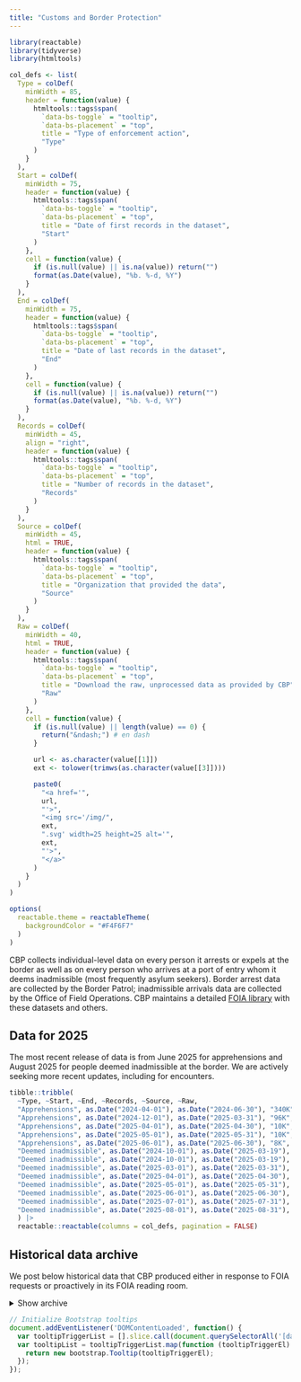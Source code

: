 ```yaml
---
title: "Customs and Border Protection"
---
```


```r
library(reactable)
library(tidyverse)
library(htmltools)

col_defs <- list(
  Type = colDef(
    minWidth = 85,
    header = function(value) {
      htmltools::tags$span(
        `data-bs-toggle` = "tooltip",
        `data-bs-placement` = "top",
        title = "Type of enforcement action",
        "Type"
      )
    }
  ),
  Start = colDef(
    minWidth = 75,
    header = function(value) {
      htmltools::tags$span(
        `data-bs-toggle` = "tooltip",
        `data-bs-placement` = "top",
        title = "Date of first records in the dataset",
        "Start"
      )
    },
    cell = function(value) {
      if (is.null(value) || is.na(value)) return("")
      format(as.Date(value), "%b. %-d, %Y")
    }
  ),
  End = colDef(
    minWidth = 75,
    header = function(value) {
      htmltools::tags$span(
        `data-bs-toggle` = "tooltip",
        `data-bs-placement` = "top",
        title = "Date of last records in the dataset",
        "End"
      )
    },
    cell = function(value) {
      if (is.null(value) || is.na(value)) return("")
      format(as.Date(value), "%b. %-d, %Y")
    }
  ),
  Records = colDef(
    minWidth = 45,
    align = "right",
    header = function(value) {
      htmltools::tags$span(
        `data-bs-toggle` = "tooltip",
        `data-bs-placement` = "top",
        title = "Number of records in the dataset",
        "Records"
      )
    }
  ),
  Source = colDef(
    minWidth = 45,
    html = TRUE,
    header = function(value) {
      htmltools::tags$span(
        `data-bs-toggle` = "tooltip",
        `data-bs-placement` = "top",
        title = "Organization that provided the data",
        "Source"
      )
    }
  ),
  Raw = colDef(
    minWidth = 40,
    html = TRUE,
    header = function(value) {
      htmltools::tags$span(
        `data-bs-toggle` = "tooltip",
        `data-bs-placement` = "top",
        title = "Download the raw, unprocessed data as provided by CBP",
        "Raw"
      )
    },
    cell = function(value) {
      if (is.null(value) || length(value) == 0) {
        return("&ndash;") # en dash
      }

      url <- as.character(value[[1]])
      ext <- tolower(trimws(as.character(value[[3]])))

      paste0(
        "<a href='",
        url,
        "'>",
        "<img src='/img/",
        ext,
        ".svg' width=25 height=25 alt='",
        ext,
        "'>",
        "</a>"
      )
    }
  )
)

options(
  reactable.theme = reactableTheme(
    backgroundColor = "#F4F6F7"
  )
)
```

CBP collects individual-level data on every person it arrests or expels at the border as well as on every person who arrives at a port of entry whom it deems inadmissible (most frequently asylum seekers). Border arrest data are collected by the Border Patrol; inadmissible arrivals data are collected by the Office of Field Operations. CBP maintains a detailed [FOIA library](https://www.cbp.gov/newsroom/accountability-and-transparency/foia-reading-room) with these datasets and others.


## Data for 2025

<div style="margin-top: 0.5em;"></div>

The most recent release of data is from June 2025 for apprehensions and August 2025 for people deemed inadmissible at the border. We are actively seeking more recent updates, including for encounters. 

```r
tibble::tribble(
  ~Type, ~Start, ~End, ~Records, ~Source, ~Raw,
  "Apprehensions", as.Date("2024-04-01"), as.Date("2024-06-30"), "340K", "<a href='https://www.cbp.gov/newsroom/accountability-and-transparency/foia-reading-room'>CBP</a>", list("https://ucla.app.box.com/index.php?rm=box_download_shared_file&shared_name=9d8qnnduhus4bd5mwqt7l95kz34fic2v&file_id=f_1952962832425", "55 MB", "xlsx"),
  "Apprehensions", as.Date("2024-12-01"), as.Date("2025-03-31"), "96K", "<a href='https://www.cbp.gov/newsroom/accountability-and-transparency/foia-reading-room'>CBP</a>", list("https://ucla.app.box.com/index.php?rm=box_download_shared_file&shared_name=9d8qnnduhus4bd5mwqt7l95kz34fic2v&file_id=f_1967490095971", "16 MB", "xlsx"),
  "Apprehensions", as.Date("2025-04-01"), as.Date("2025-04-30"), "10K", "<a href='https://www.cbp.gov/newsroom/accountability-and-transparency/foia-reading-room'>CBP</a>", list("https://ucla.app.box.com/index.php?rm=box_download_shared_file&shared_name=9d8qnnduhus4bd5mwqt7l95kz34fic2v&file_id=f_1905008519753", "2 MB", "xlsx"),
  "Apprehensions", as.Date("2025-05-01"), as.Date("2025-05-31"), "10K", "<a href='https://www.cbp.gov/newsroom/accountability-and-transparency/foia-reading-room'>CBP</a>", list("https://ucla.app.box.com/index.php?rm=box_download_shared_file&shared_name=9d8qnnduhus4bd5mwqt7l95kz34fic2v&file_id=f_1947452927480", "2 MB", "xlsx"),
  "Apprehensions", as.Date("2025-06-01"), as.Date("2025-06-30"), "8K", "<a href='https://www.cbp.gov/newsroom/accountability-and-transparency/foia-reading-room'>CBP</a>", list("https://ucla.app.box.com/index.php?rm=box_download_shared_file&shared_name=9d8qnnduhus4bd5mwqt7l95kz34fic2v&file_id=f_1981826641425", "5 MB", "xlsx"),
  "Deemed inadmissible", as.Date("2024-10-01"), as.Date("2025-03-19"), "478K", "<a href='https://www.cbp.gov/newsroom/accountability-and-transparency/foia-reading-room'>CBP</a>", list("https://ucla.app.box.com/index.php?rm=box_download_shared_file&shared_name=9d8qnnduhus4bd5mwqt7l95kz34fic2v&file_id=f_1842173428525", "52 MB", "xlsx"),
  "Deemed inadmissible", as.Date("2024-10-01"), as.Date("2025-03-19"), "430K", "<a href='https://www.cbp.gov/newsroom/accountability-and-transparency/foia-reading-room'>CBP</a>", list("https://ucla.app.box.com/index.php?rm=box_download_shared_file&shared_name=9d8qnnduhus4bd5mwqt7l95kz34fic2v&file_id=f_1842164368478", "46 MB", "xlsx"),
  "Deemed inadmissible", as.Date("2025-03-01"), as.Date("2025-03-31"), "20K", "<a href='https://www.cbp.gov/newsroom/accountability-and-transparency/foia-reading-room'>CBP</a>", list("https://ucla.app.box.com/index.php?rm=box_download_shared_file&shared_name=9d8qnnduhus4bd5mwqt7l95kz34fic2v&file_id=f_1905033897281", "2 MB", "xlsx"),
  "Deemed inadmissible", as.Date("2025-04-01"), as.Date("2025-04-30"), "18K", "<a href='https://www.cbp.gov/newsroom/accountability-and-transparency/foia-reading-room'>CBP</a>", list("https://ucla.app.box.com/index.php?rm=box_download_shared_file&shared_name=9d8qnnduhus4bd5mwqt7l95kz34fic2v&file_id=f_1904995214241", "1 MB", "xlsx"),
  "Deemed inadmissible", as.Date("2025-05-01"), as.Date("2025-05-31"), "18K", "<a href='https://www.cbp.gov/newsroom/accountability-and-transparency/foia-reading-room'>CBP</a>", list("https://ucla.app.box.com/index.php?rm=box_download_shared_file&shared_name=9d8qnnduhus4bd5mwqt7l95kz34fic2v&file_id=f_1905002524123", "2 MB", "xlsx"),
  "Deemed inadmissible", as.Date("2025-06-01"), as.Date("2025-06-30"), "17K", "<a href='https://www.cbp.gov/newsroom/accountability-and-transparency/foia-reading-room'>CBP</a>", list("https://ucla.app.box.com/index.php?rm=box_download_shared_file&shared_name=9d8qnnduhus4bd5mwqt7l95kz34fic2v&file_id=f_1919506153967", "1 MB", "xlsx"),
  "Deemed inadmissible", as.Date("2025-07-01"), as.Date("2025-07-31"), "18K", "<a href='https://www.cbp.gov/newsroom/accountability-and-transparency/foia-reading-room'>CBP</a>", list("https://ucla.app.box.com/index.php?rm=box_download_shared_file&shared_name=9d8qnnduhus4bd5mwqt7l95kz34fic2v&file_id=f_1962793389174", "1 MB", "xlsx"),
  "Deemed inadmissible", as.Date("2025-08-01"), as.Date("2025-08-31"), "18K", "<a href='https://www.cbp.gov/newsroom/accountability-and-transparency/foia-reading-room'>CBP</a>", list("https://ucla.app.box.com/index.php?rm=box_download_shared_file&shared_name=9d8qnnduhus4bd5mwqt7l95kz34fic2v&file_id=f_1981871111017", "1 MB", "xlsx")
  ) |> 
  reactable::reactable(columns = col_defs, pagination = FALSE)
```

## Historical data archive

We post below historical data that CBP produced either in response to FOIA requests or proactively in its FOIA reading room. 

<details class="column-page-inset-right">

<summary>Show archive</summary>

```r
tibble::tribble(
  ~Type, ~Start, ~End, ~Records, ~Source, ~Raw,
  "Apprehensions", as.Date("2007-10-01"), as.Date("2008-09-30"), "724K", "<a href='https://www.cbp.gov/newsroom/accountability-and-transparency/foia-reading-room'>CBP</a>", list("https://ucla.app.box.com/index.php?rm=box_download_shared_file&shared_name=9d8qnnduhus4bd5mwqt7l95kz34fic2v&file_id=f_1836529466108", "45 MB", "xlsx"),
  "Apprehensions", as.Date("2008-10-01"), as.Date("2009-09-30"), "556K", "<a href='https://www.cbp.gov/newsroom/accountability-and-transparency/foia-reading-room'>CBP</a>", list("https://ucla.app.box.com/index.php?rm=box_download_shared_file&shared_name=9d8qnnduhus4bd5mwqt7l95kz34fic2v&file_id=f_1836524552711", "35 MB", "xlsx"),
  "Apprehensions", as.Date("2009-10-01"), as.Date("2010-09-30"), "463K", "<a href='https://www.cbp.gov/newsroom/accountability-and-transparency/foia-reading-room'>CBP</a>", list("https://ucla.app.box.com/index.php?rm=box_download_shared_file&shared_name=9d8qnnduhus4bd5mwqt7l95kz34fic2v&file_id=f_1836524452168", "35 MB", "xlsx"),
  "Apprehensions", as.Date("2010-10-01"), as.Date("2011-09-30"), "340K", "<a href='https://www.cbp.gov/newsroom/accountability-and-transparency/foia-reading-room'>CBP</a>", list("https://ucla.app.box.com/index.php?rm=box_download_shared_file&shared_name=9d8qnnduhus4bd5mwqt7l95kz34fic2v&file_id=f_1836537472516", "26 MB", "xlsx"),
  "Apprehensions", as.Date("2011-10-01"), as.Date("2012-09-30"), "365K", "<a href='https://www.cbp.gov/newsroom/accountability-and-transparency/foia-reading-room'>CBP</a>", list("https://ucla.app.box.com/index.php?rm=box_download_shared_file&shared_name=9d8qnnduhus4bd5mwqt7l95kz34fic2v&file_id=f_1836522219652", "31 MB", "xlsx"),
  "Apprehensions", as.Date("2012-10-01"), as.Date("2013-09-30"), "421K", "<a href='https://www.cbp.gov/newsroom/accountability-and-transparency/foia-reading-room'>CBP</a>", list("https://ucla.app.box.com/index.php?rm=box_download_shared_file&shared_name=9d8qnnduhus4bd5mwqt7l95kz34fic2v&file_id=f_1836522010833", "40 MB", "xlsx"),
  "Apprehensions", as.Date("2013-10-01"), as.Date("2014-03-31"), "215K", "<a href='https://www.cbp.gov/newsroom/accountability-and-transparency/foia-reading-room'>CBP</a>", list("https://ucla.app.box.com/index.php?rm=box_download_shared_file&shared_name=9d8qnnduhus4bd5mwqt7l95kz34fic2v&file_id=f_1836536497781", "24 MB", "xlsx"),
  "Apprehensions", as.Date("2014-10-01"), as.Date("2015-09-30"), "337K", "<a href='https://www.cbp.gov/newsroom/accountability-and-transparency/foia-reading-room'>CBP</a>", list("https://ucla.app.box.com/index.php?rm=box_download_shared_file&shared_name=9d8qnnduhus4bd5mwqt7l95kz34fic2v&file_id=f_1836523485219", "34 MB", "xlsx"),
  "Apprehensions", as.Date("2015-10-01"), as.Date("2016-03-31"), "189K", "<a href='https://www.cbp.gov/newsroom/accountability-and-transparency/foia-reading-room'>CBP</a>", list("https://ucla.app.box.com/index.php?rm=box_download_shared_file&shared_name=9d8qnnduhus4bd5mwqt7l95kz34fic2v&file_id=f_1836527949432", "20 MB", "xlsx"),
  "Apprehensions", as.Date("2016-04-01"), as.Date("2016-09-30"), "227K", "<a href='https://www.cbp.gov/newsroom/accountability-and-transparency/foia-reading-room'>CBP</a>", list("https://ucla.app.box.com/index.php?rm=box_download_shared_file&shared_name=9d8qnnduhus4bd5mwqt7l95kz34fic2v&file_id=f_1836536771304", "30 MB", "xlsx"),
  "Apprehensions", as.Date("2016-10-01"), as.Date("2017-09-30"), "311K", "<a href='https://www.cbp.gov/newsroom/accountability-and-transparency/foia-reading-room'>CBP</a>", list("https://ucla.app.box.com/index.php?rm=box_download_shared_file&shared_name=9d8qnnduhus4bd5mwqt7l95kz34fic2v&file_id=f_1836522642202", "34 MB", "xlsx"),
  "Apprehensions", as.Date("2017-10-01"), as.Date("2018-09-30"), "404K", "<a href='https://www.cbp.gov/newsroom/accountability-and-transparency/foia-reading-room'>CBP</a>", list("https://ucla.app.box.com/index.php?rm=box_download_shared_file&shared_name=9d8qnnduhus4bd5mwqt7l95kz34fic2v&file_id=f_1836536816904", "42 MB", "xlsx"),
  "Apprehensions", as.Date("2018-10-01"), as.Date("2019-03-31"), "365K", "<a href='https://www.cbp.gov/newsroom/accountability-and-transparency/foia-reading-room'>CBP</a>", list("https://ucla.app.box.com/index.php?rm=box_download_shared_file&shared_name=9d8qnnduhus4bd5mwqt7l95kz34fic2v&file_id=f_1836534563529", "38 MB", "xlsx"),
  "Apprehensions", as.Date("2019-04-01"), as.Date("2019-06-30"), "329K", "<a href='https://www.cbp.gov/newsroom/accountability-and-transparency/foia-reading-room'>CBP</a>", list("https://ucla.app.box.com/index.php?rm=box_download_shared_file&shared_name=9d8qnnduhus4bd5mwqt7l95kz34fic2v&file_id=f_1836539665388", "34 MB", "xlsx"),
  "Apprehensions", as.Date("2019-07-01"), as.Date("2019-09-30"), "165K", "<a href='https://www.cbp.gov/newsroom/accountability-and-transparency/foia-reading-room'>CBP</a>", list("https://ucla.app.box.com/index.php?rm=box_download_shared_file&shared_name=9d8qnnduhus4bd5mwqt7l95kz34fic2v&file_id=f_1836538377500", "17 MB", "xlsx"),
  "Apprehensions", as.Date("2019-10-01"), as.Date("2020-09-30"), "208K", "<a href='https://www.cbp.gov/newsroom/accountability-and-transparency/foia-reading-room'>CBP</a>", list("https://ucla.app.box.com/index.php?rm=box_download_shared_file&shared_name=9d8qnnduhus4bd5mwqt7l95kz34fic2v&file_id=f_1836518613189", "23 MB", "xlsx"),
  "Apprehensions", as.Date("2020-10-01"), as.Date("2021-03-31"), "126K", "<a href='https://www.cbp.gov/newsroom/accountability-and-transparency/foia-reading-room'>CBP</a>", list("https://ucla.app.box.com/index.php?rm=box_download_shared_file&shared_name=9d8qnnduhus4bd5mwqt7l95kz34fic2v&file_id=f_1836532799369", "14 MB", "xlsx"),
  "Apprehensions", as.Date("2021-04-01"), as.Date("2021-06-30"), "200K", "<a href='https://www.cbp.gov/newsroom/accountability-and-transparency/foia-reading-room'>CBP</a>", list("https://ucla.app.box.com/index.php?rm=box_download_shared_file&shared_name=9d8qnnduhus4bd5mwqt7l95kz34fic2v&file_id=f_1836531099951", "21 MB", "xlsx"),
  "Apprehensions", as.Date("2021-07-01"), as.Date("2021-09-30"), "296K", "<a href='https://www.cbp.gov/newsroom/accountability-and-transparency/foia-reading-room'>CBP</a>", list("https://ucla.app.box.com/index.php?rm=box_download_shared_file&shared_name=9d8qnnduhus4bd5mwqt7l95kz34fic2v&file_id=f_1836535939039", "30 MB", "xlsx"),
  "Apprehensions", as.Date("2021-10-01"), as.Date("2022-09-30"), "1M", "<a href='https://www.cbp.gov/newsroom/accountability-and-transparency/foia-reading-room'>CBP</a>", list("https://ucla.app.box.com/index.php?rm=box_download_shared_file&shared_name=9d8qnnduhus4bd5mwqt7l95kz34fic2v&file_id=f_1836527984953", "110 MB", "xlsx"),
  "Deemed inadmissible", as.Date("2014-01-01"), as.Date("2014-12-31"), "557K", "<a href='https://www.cbp.gov/newsroom/accountability-and-transparency/foia-reading-room'>CBP</a>", list("https://ucla.app.box.com/index.php?rm=box_download_shared_file&shared_name=9d8qnnduhus4bd5mwqt7l95kz34fic2v&file_id=f_1836536350802", "61 MB", "xlsx"),
  "Deemed inadmissible", as.Date("2015-01-01"), as.Date("2015-12-31"), "671K", "<a href='https://www.cbp.gov/newsroom/accountability-and-transparency/foia-reading-room'>CBP</a>", list("https://ucla.app.box.com/index.php?rm=box_download_shared_file&shared_name=9d8qnnduhus4bd5mwqt7l95kz34fic2v&file_id=f_1836517811895", "74 MB", "xlsx"),
  "Deemed inadmissible", as.Date("2016-01-01"), as.Date("2016-12-31"), "829K", "<a href='https://www.cbp.gov/newsroom/accountability-and-transparency/foia-reading-room'>CBP</a>", list("https://ucla.app.box.com/index.php?rm=box_download_shared_file&shared_name=9d8qnnduhus4bd5mwqt7l95kz34fic2v&file_id=f_1836530605254", "91 MB", "xlsx"),
  "Deemed inadmissible", as.Date("2017-01-01"), as.Date("2017-12-31"), "546K", "<a href='https://www.cbp.gov/newsroom/accountability-and-transparency/foia-reading-room'>CBP</a>", list("https://ucla.app.box.com/index.php?rm=box_download_shared_file&shared_name=9d8qnnduhus4bd5mwqt7l95kz34fic2v&file_id=f_1836529580929", "64 MB", "xlsx"),
  "Deemed inadmissible", as.Date("2018-01-01"), as.Date("2018-12-31"), "673K", "<a href='https://www.cbp.gov/newsroom/accountability-and-transparency/foia-reading-room'>CBP</a>", list("https://ucla.app.box.com/index.php?rm=box_download_shared_file&shared_name=9d8qnnduhus4bd5mwqt7l95kz34fic2v&file_id=f_1836538742245", "77 MB", "xlsx"),
  "Deemed inadmissible", as.Date("2019-01-01"), as.Date("2019-12-31"), "49K", "<a href='https://www.cbp.gov/newsroom/accountability-and-transparency/foia-reading-room'>CBP</a>", list("https://ucla.app.box.com/index.php?rm=box_download_shared_file&shared_name=9d8qnnduhus4bd5mwqt7l95kz34fic2v&file_id=f_1836519445234", "26 MB", "xlsx"),
  "Deemed inadmissible", as.Date("2020-01-01"), as.Date("2020-12-31"), "391K", "<a href='https://www.cbp.gov/newsroom/accountability-and-transparency/foia-reading-room'>CBP</a>", list("https://ucla.app.box.com/index.php?rm=box_download_shared_file&shared_name=9d8qnnduhus4bd5mwqt7l95kz34fic2v&file_id=f_1836519054034", "44 MB", "xlsx"),
  "Deemed inadmissible", as.Date("2020-04-01"), as.Date("2022-03-31"), "503K", "<a href='https://www.cbp.gov/newsroom/accountability-and-transparency/foia-reading-room'>CBP</a>", list("https://ucla.app.box.com/index.php?rm=box_download_shared_file&shared_name=9d8qnnduhus4bd5mwqt7l95kz34fic2v&file_id=f_1836517807065", "38 MB", "xlsx"),
  "Deemed inadmissible", as.Date("2021-01-01"), as.Date("2021-12-31"), "602K", "<a href='https://www.cbp.gov/newsroom/accountability-and-transparency/foia-reading-room'>CBP</a>", list("https://ucla.app.box.com/index.php?rm=box_download_shared_file&shared_name=9d8qnnduhus4bd5mwqt7l95kz34fic2v&file_id=f_1836537280774", "68 MB", "xlsx"),
  "Deemed inadmissible", as.Date("2022-01-01"), as.Date("2022-12-31"), "1M", "<a href='https://www.cbp.gov/newsroom/accountability-and-transparency/foia-reading-room'>CBP</a>", list("https://ucla.app.box.com/index.php?rm=box_download_shared_file&shared_name=9d8qnnduhus4bd5mwqt7l95kz34fic2v&file_id=f_1836527086921", "119 MB", "xlsx"),
  "Deemed inadmissible", as.Date("2022-01-01"), as.Date("2022-12-31"), "281K", "<a href='https://www.cbp.gov/newsroom/accountability-and-transparency/foia-reading-room'>CBP</a>", list("https://ucla.app.box.com/index.php?rm=box_download_shared_file&shared_name=9d8qnnduhus4bd5mwqt7l95kz34fic2v&file_id=f_1836534928426", "31 MB", "xlsx"),
  "Deemed inadmissible", as.Date("2022-04-01"), as.Date("2022-04-30"), "53K", "<a href='https://www.cbp.gov/newsroom/accountability-and-transparency/foia-reading-room'>CBP</a>", list("https://ucla.app.box.com/index.php?rm=box_download_shared_file&shared_name=9d8qnnduhus4bd5mwqt7l95kz34fic2v&file_id=f_1836522332574", "4 MB", "xlsx"),
  "Deemed inadmissible", as.Date("2022-07-01"), as.Date("2023-02-28"), "525K", "<a href='https://www.cbp.gov/newsroom/accountability-and-transparency/foia-reading-room'>CBP</a>", list("https://ucla.app.box.com/index.php?rm=box_download_shared_file&shared_name=9d8qnnduhus4bd5mwqt7l95kz34fic2v&file_id=f_1836525107263", "38 MB", "xlsx"),
  "Deemed inadmissible", as.Date("2022-07-01"), as.Date("2023-02-28"), "525K", "<a href='https://www.cbp.gov/newsroom/accountability-and-transparency/foia-reading-room'>CBP</a>", list("https://ucla.app.box.com/index.php?rm=box_download_shared_file&shared_name=9d8qnnduhus4bd5mwqt7l95kz34fic2v&file_id=f_1836529242001", "38 MB", "xlsx"),
  "Deemed inadmissible", as.Date("2023-01-01"), as.Date("2023-12-31"), "1M", "<a href='https://www.cbp.gov/newsroom/accountability-and-transparency/foia-reading-room'>CBP</a>", list("https://ucla.app.box.com/index.php?rm=box_download_shared_file&shared_name=9d8qnnduhus4bd5mwqt7l95kz34fic2v&file_id=f_1836524171859", "119 MB", "xlsx"),
  "Deemed inadmissible", as.Date("2023-01-01"), as.Date("2023-12-31"), "1M", "<a href='https://www.cbp.gov/newsroom/accountability-and-transparency/foia-reading-room'>CBP</a>", list("https://ucla.app.box.com/index.php?rm=box_download_shared_file&shared_name=9d8qnnduhus4bd5mwqt7l95kz34fic2v&file_id=f_1836526905068", "115 MB", "xlsx"),
  "Deemed inadmissible", as.Date("2023-01-01"), as.Date("2023-12-31"), "775K", "<a href='https://www.cbp.gov/newsroom/accountability-and-transparency/foia-reading-room'>CBP</a>", list("https://ucla.app.box.com/index.php?rm=box_download_shared_file&shared_name=9d8qnnduhus4bd5mwqt7l95kz34fic2v&file_id=f_1836522164658", "85 MB", "xlsx"),
  "Deemed inadmissible", as.Date("2023-05-01"), as.Date("2023-06-20"), "175K", "<a href='https://www.cbp.gov/newsroom/accountability-and-transparency/foia-reading-room'>CBP</a>", list("https://ucla.app.box.com/index.php?rm=box_download_shared_file&shared_name=9d8qnnduhus4bd5mwqt7l95kz34fic2v&file_id=f_1836524781374", "12 MB", "xlsx"),
  "Deemed inadmissible", as.Date("2023-07-01"), as.Date("2023-07-31"), "110K", "<a href='https://www.cbp.gov/newsroom/accountability-and-transparency/foia-reading-room'>CBP</a>", list("https://ucla.app.box.com/index.php?rm=box_download_shared_file&shared_name=9d8qnnduhus4bd5mwqt7l95kz34fic2v&file_id=f_1836521186280", "8 MB", "xlsx"),
  "Deemed inadmissible", as.Date("2023-07-01"), as.Date("2023-12-31"), "708K", "<a href='https://www.cbp.gov/newsroom/accountability-and-transparency/foia-reading-room'>CBP</a>", list("https://ucla.app.box.com/index.php?rm=box_download_shared_file&shared_name=9d8qnnduhus4bd5mwqt7l95kz34fic2v&file_id=f_1836525779953", "52 MB", "xlsx"),
  "Deemed inadmissible", as.Date("2023-11-01"), as.Date("2024-08-01"), "1M", "<a href='https://www.cbp.gov/newsroom/accountability-and-transparency/foia-reading-room'>CBP</a>", list("https://ucla.app.box.com/index.php?rm=box_download_shared_file&shared_name=9d8qnnduhus4bd5mwqt7l95kz34fic2v&file_id=f_1836533367753", "76 MB", "xlsx"),
  "Deemed inadmissible", as.Date("2024-01-01"), as.Date("2024-12-31"), "1M", "<a href='https://www.cbp.gov/newsroom/accountability-and-transparency/foia-reading-room'>CBP</a>", list("https://ucla.app.box.com/index.php?rm=box_download_shared_file&shared_name=9d8qnnduhus4bd5mwqt7l95kz34fic2v&file_id=f_1836530361246", "118 MB", "xlsx"),
  "Deemed inadmissible", as.Date("2024-01-01"), as.Date("2024-12-31"), "1M", "<a href='https://www.cbp.gov/newsroom/accountability-and-transparency/foia-reading-room'>CBP</a>", list("https://ucla.app.box.com/index.php?rm=box_download_shared_file&shared_name=9d8qnnduhus4bd5mwqt7l95kz34fic2v&file_id=f_1836519236948", "115 MB", "xlsx"),
  "Deemed inadmissible", as.Date("2024-01-01"), as.Date("2024-12-31"), "477K", "<a href='https://www.cbp.gov/newsroom/accountability-and-transparency/foia-reading-room'>CBP</a>", list("https://ucla.app.box.com/index.php?rm=box_download_shared_file&shared_name=9d8qnnduhus4bd5mwqt7l95kz34fic2v&file_id=f_1836536102266", "52 MB", "xlsx"),
  "Deemed inadmissible", as.Date("2024-01-01"), as.Date("2024-06-30"), "692K", "<a href='https://www.cbp.gov/newsroom/accountability-and-transparency/foia-reading-room'>CBP</a>", list("https://ucla.app.box.com/index.php?rm=box_download_shared_file&shared_name=9d8qnnduhus4bd5mwqt7l95kz34fic2v&file_id=f_1836522055139", "51 MB", "xlsx"),
  "Deemed inadmissible", as.Date("2024-10-01"), as.Date("2024-11-30"), "163K", "<a href='https://www.cbp.gov/newsroom/accountability-and-transparency/foia-reading-room'>CBP</a>", list("https://ucla.app.box.com/index.php?rm=box_download_shared_file&shared_name=9d8qnnduhus4bd5mwqt7l95kz34fic2v&file_id=f_1836533627763", "12 MB", "xlsx"),
   "Title 42 expulsions", as.Date("2021-10-01"), as.Date("2022-09-30"), "738K", "<a href='https://www.cbp.gov/newsroom/accountability-and-transparency/foia-reading-room'>CBP</a>", list("https://ucla.app.box.com/index.php?rm=box_download_shared_file&shared_name=9d8qnnduhus4bd5mwqt7l95kz34fic2v&file_id=f_1836530089384", "74 MB", "xlsx"),
  "Title 42 expulsions", as.Date("2019-10-01"), as.Date("2020-09-30"), "197K", "<a href='https://www.cbp.gov/newsroom/accountability-and-transparency/foia-reading-room'>CBP</a>", list("https://ucla.app.box.com/index.php?rm=box_download_shared_file&shared_name=9d8qnnduhus4bd5mwqt7l95kz34fic2v&file_id=f_1836519515324", "18 MB", "xlsx"),
  "Title 42 expulsions", as.Date("2020-10-01"), as.Date("2021-09-30"), "1M", "<a href='https://www.cbp.gov/newsroom/accountability-and-transparency/foia-reading-room'>CBP</a>", list("https://ucla.app.box.com/index.php?rm=box_download_shared_file&shared_name=9d8qnnduhus4bd5mwqt7l95kz34fic2v&file_id=f_1836538878230", "98 MB", "xlsx"),
  "Encounters", as.Date("2024-07-01"), as.Date("2024-09-30"), "176K", "<a href='https://www.cbp.gov/newsroom/accountability-and-transparency/foia-reading-room'>CBP</a>", list("https://ucla.app.box.com/index.php?rm=box_download_shared_file&shared_name=9d8qnnduhus4bd5mwqt7l95kz34fic2v&file_id=f_1836522527618", "27 MB", "xlsx"),
  "Encounters", as.Date("2022-10-01"), as.Date("2022-12-31"), "640K", "<a href='https://www.cbp.gov/newsroom/accountability-and-transparency/foia-reading-room'>CBP</a>", list("https://ucla.app.box.com/index.php?rm=box_download_shared_file&shared_name=9d8qnnduhus4bd5mwqt7l95kz34fic2v&file_id=f_1836519013469", "95 MB", "xlsx"),
  "Encounters", as.Date("2023-01-01"), as.Date("2023-03-31"), "428K", "<a href='https://www.cbp.gov/newsroom/accountability-and-transparency/foia-reading-room'>CBP</a>", list("https://ucla.app.box.com/index.php?rm=box_download_shared_file&shared_name=9d8qnnduhus4bd5mwqt7l95kz34fic2v&file_id=f_1836523031829", "64 MB", "xlsx"),
  "Encounters", as.Date("2023-04-01"), as.Date("2023-06-30"), "458K", "<a href='https://www.cbp.gov/newsroom/accountability-and-transparency/foia-reading-room'>CBP</a>", list("https://ucla.app.box.com/index.php?rm=box_download_shared_file&shared_name=9d8qnnduhus4bd5mwqt7l95kz34fic2v&file_id=f_1836539840495", "68 MB", "xlsx"),
  "Encounters", as.Date("2023-07-01"), as.Date("2023-09-30"), "537K", "<a href='https://www.cbp.gov/newsroom/accountability-and-transparency/foia-reading-room'>CBP</a>", list("https://ucla.app.box.com/index.php?rm=box_download_shared_file&shared_name=9d8qnnduhus4bd5mwqt7l95kz34fic2v&file_id=f_1836528623980", "80 MB", "xlsx"),
  "Encounters", as.Date("2023-10-01"), as.Date("2023-12-31"), "634K", "<a href='https://www.cbp.gov/newsroom/accountability-and-transparency/foia-reading-room'>CBP</a>", list("https://ucla.app.box.com/index.php?rm=box_download_shared_file&shared_name=9d8qnnduhus4bd5mwqt7l95kz34fic2v&file_id=f_1836529574328", "95 MB", "xlsx"),
  "Encounters", as.Date("2024-01-01"), as.Date("2024-03-31"), "407K", "<a href='https://www.cbp.gov/newsroom/accountability-and-transparency/foia-reading-room'>CBP</a>", list("https://ucla.app.box.com/index.php?rm=box_download_shared_file&shared_name=9d8qnnduhus4bd5mwqt7l95kz34fic2v&file_id=f_1836538501297", "61 MB", "xlsx"),
  "Encounters", as.Date("2024-04-01"), as.Date("2024-06-30"), "340K", "<a href='https://www.cbp.gov/newsroom/accountability-and-transparency/foia-reading-room'>CBP</a>", list("https://ucla.app.box.com/index.php?rm=box_download_shared_file&shared_name=9d8qnnduhus4bd5mwqt7l95kz34fic2v&file_id=f_1836524426045", "51 MB", "xlsx"),
  "Encounters", as.Date("2012-10-01"), as.Date("2013-09-30"), "420K", "<a href='https://www.cbp.gov/newsroom/accountability-and-transparency/foia-reading-room'>CBP</a>", list("https://ucla.app.box.com/index.php?rm=box_download_shared_file&shared_name=9d8qnnduhus4bd5mwqt7l95kz34fic2v&file_id=f_1973649671540", "63 MB", "xlsx"),
  "Encounters", as.Date("2017-10-01"), as.Date("2018-09-30"), "404K", "<a href='https://www.cbp.gov/newsroom/accountability-and-transparency/foia-reading-room'>CBP</a>", list("https://ucla.app.box.com/index.php?rm=box_download_shared_file&shared_name=9d8qnnduhus4bd5mwqt7l95kz34fic2v&file_id=f_1973646575195", "64 MB", "xlsx"),
  "Apprehensions with place of origin", as.Date("1999-10-01"), as.Date("2000-09-30"), "2M", "<a href='https://www.cbp.gov/newsroom/accountability-and-transparency/foia-reading-room'>CBP</a>", list("https://ucla.app.box.com/index.php?rm=box_download_shared_file&shared_name=9d8qnnduhus4bd5mwqt7l95kz34fic2v&file_id=f_1836526779834", "56 MB", "xlsx"),
  "Apprehensions with place of origin", as.Date("2000-10-01"), as.Date("2001-09-30"), "1M", "<a href='https://www.cbp.gov/newsroom/accountability-and-transparency/foia-reading-room'>CBP</a>", list("https://ucla.app.box.com/index.php?rm=box_download_shared_file&shared_name=9d8qnnduhus4bd5mwqt7l95kz34fic2v&file_id=f_1836521865479", "44 MB", "xlsx"),
  "Apprehensions with place of origin", as.Date("2001-10-01"), as.Date("2002-09-30"), "954K", "<a href='https://www.cbp.gov/newsroom/accountability-and-transparency/foia-reading-room'>CBP</a>", list("https://ucla.app.box.com/index.php?rm=box_download_shared_file&shared_name=9d8qnnduhus4bd5mwqt7l95kz34fic2v&file_id=f_1836536752416", "34 MB", "xlsx"),
  "Apprehensions with place of origin", as.Date("2002-10-01"), as.Date("2003-09-30"), "932K", "<a href='https://www.cbp.gov/newsroom/accountability-and-transparency/foia-reading-room'>CBP</a>", list("https://ucla.app.box.com/index.php?rm=box_download_shared_file&shared_name=9d8qnnduhus4bd5mwqt7l95kz34fic2v&file_id=f_1836535002120", "34 MB", "xlsx"),
  "Apprehensions with place of origin", as.Date("2003-10-01"), as.Date("2004-09-30"), "1M", "<a href='https://www.cbp.gov/newsroom/accountability-and-transparency/foia-reading-room'>CBP</a>", list("https://ucla.app.box.com/index.php?rm=box_download_shared_file&shared_name=9d8qnnduhus4bd5mwqt7l95kz34fic2v&file_id=f_1836523854174", "43 MB", "xlsx"),
  "Apprehensions with place of origin", as.Date("2004-10-01"), as.Date("2005-09-30"), "1M", "<a href='https://www.cbp.gov/newsroom/accountability-and-transparency/foia-reading-room'>CBP</a>", list("https://ucla.app.box.com/index.php?rm=box_download_shared_file&shared_name=9d8qnnduhus4bd5mwqt7l95kz34fic2v&file_id=f_1836538413035", "43 MB", "xlsx"),
  "Apprehensions with place of origin", as.Date("2005-10-01"), as.Date("2006-09-30"), "1M", "<a href='https://www.cbp.gov/newsroom/accountability-and-transparency/foia-reading-room'>CBP</a>", list("https://ucla.app.box.com/index.php?rm=box_download_shared_file&shared_name=9d8qnnduhus4bd5mwqt7l95kz34fic2v&file_id=f_1836525352489", "39 MB", "xlsx"),
  "Apprehensions with place of origin", as.Date("2006-10-01"), as.Date("2007-09-30"), "877K", "<a href='https://www.cbp.gov/newsroom/accountability-and-transparency/foia-reading-room'>CBP</a>", list("https://ucla.app.box.com/index.php?rm=box_download_shared_file&shared_name=9d8qnnduhus4bd5mwqt7l95kz34fic2v&file_id=f_1836520753674", "35 MB", "xlsx"),
  "Apprehensions with place of origin", as.Date("2007-10-01"), as.Date("2008-09-30"), "724K", "<a href='https://www.cbp.gov/newsroom/accountability-and-transparency/foia-reading-room'>CBP</a>", list("https://ucla.app.box.com/index.php?rm=box_download_shared_file&shared_name=9d8qnnduhus4bd5mwqt7l95kz34fic2v&file_id=f_1836537397984", "28 MB", "xlsx"),
  "Apprehensions with place of origin", as.Date("2008-10-01"), as.Date("2009-09-30"), "556K", "<a href='https://www.cbp.gov/newsroom/accountability-and-transparency/foia-reading-room'>CBP</a>", list("https://ucla.app.box.com/index.php?rm=box_download_shared_file&shared_name=9d8qnnduhus4bd5mwqt7l95kz34fic2v&file_id=f_1836528500592", "22 MB", "xlsx"),
  "Apprehensions with place of origin", as.Date("2009-10-01"), as.Date("2010-09-30"), "463K", "<a href='https://www.cbp.gov/newsroom/accountability-and-transparency/foia-reading-room'>CBP</a>", list("https://ucla.app.box.com/index.php?rm=box_download_shared_file&shared_name=9d8qnnduhus4bd5mwqt7l95kz34fic2v&file_id=f_1836537505751", "18 MB", "xlsx"),
  "Apprehensions with place of origin", as.Date("2010-10-01"), as.Date("2011-09-30"), "340K", "<a href='https://www.cbp.gov/newsroom/accountability-and-transparency/foia-reading-room'>CBP</a>", list("https://ucla.app.box.com/index.php?rm=box_download_shared_file&shared_name=9d8qnnduhus4bd5mwqt7l95kz34fic2v&file_id=f_1836536574704", "14 MB", "xlsx"),
  "Apprehensions with place of origin", as.Date("2011-10-01"), as.Date("2012-09-30"), "365K", "<a href='https://www.cbp.gov/newsroom/accountability-and-transparency/foia-reading-room'>CBP</a>", list("https://ucla.app.box.com/index.php?rm=box_download_shared_file&shared_name=9d8qnnduhus4bd5mwqt7l95kz34fic2v&file_id=f_1836523110035", "15 MB", "xlsx"),
  "Apprehensions with place of origin", as.Date("2012-10-01"), as.Date("2013-09-30"), "421K", "<a href='https://www.cbp.gov/newsroom/accountability-and-transparency/foia-reading-room'>CBP</a>", list("https://ucla.app.box.com/index.php?rm=box_download_shared_file&shared_name=9d8qnnduhus4bd5mwqt7l95kz34fic2v&file_id=f_1836527799721", "17 MB", "xlsx"),
  "Apprehensions with place of origin", as.Date("2013-10-01"), as.Date("2014-09-30"), "487K", "<a href='https://www.cbp.gov/newsroom/accountability-and-transparency/foia-reading-room'>CBP</a>", list("https://ucla.app.box.com/index.php?rm=box_download_shared_file&shared_name=9d8qnnduhus4bd5mwqt7l95kz34fic2v&file_id=f_1836529955831", "20 MB", "xlsx"),
  "Apprehensions with place of origin", as.Date("2014-10-01"), as.Date("2015-09-30"), "337K", "<a href='https://www.cbp.gov/newsroom/accountability-and-transparency/foia-reading-room'>CBP</a>", list("https://ucla.app.box.com/index.php?rm=box_download_shared_file&shared_name=9d8qnnduhus4bd5mwqt7l95kz34fic2v&file_id=f_1836531582054", "14 MB", "xlsx"),
  "Apprehensions with place of origin", as.Date("2015-10-01"), as.Date("2016-09-30"), "416K", "<a href='https://www.cbp.gov/newsroom/accountability-and-transparency/foia-reading-room'>CBP</a>", list("https://ucla.app.box.com/index.php?rm=box_download_shared_file&shared_name=9d8qnnduhus4bd5mwqt7l95kz34fic2v&file_id=f_1836537397977", "20 MB", "xlsx"),
  "Apprehensions with place of origin", as.Date("2016-10-01"), as.Date("2017-09-30"), "311K", "<a href='https://www.cbp.gov/newsroom/accountability-and-transparency/foia-reading-room'>CBP</a>", list("https://ucla.app.box.com/index.php?rm=box_download_shared_file&shared_name=9d8qnnduhus4bd5mwqt7l95kz34fic2v&file_id=f_1836525028767", "15 MB", "xlsx"),
  "Apprehensions with place of origin", as.Date("2017-10-01"), as.Date("2018-09-30"), "404K", "<a href='https://www.cbp.gov/newsroom/accountability-and-transparency/foia-reading-room'>CBP</a>", list("https://ucla.app.box.com/index.php?rm=box_download_shared_file&shared_name=9d8qnnduhus4bd5mwqt7l95kz34fic2v&file_id=f_1836539329278", "20 MB", "xlsx"),
  "Apprehensions with place of origin", as.Date("2018-10-01"), as.Date("2019-09-30"), "860K", "<a href='https://www.cbp.gov/newsroom/accountability-and-transparency/foia-reading-room'>CBP</a>", list("https://ucla.app.box.com/index.php?rm=box_download_shared_file&shared_name=9d8qnnduhus4bd5mwqt7l95kz34fic2v&file_id=f_1836526972753", "42 MB", "xlsx"),
  "Apprehensions with place of origin", as.Date("2019-10-01"), as.Date("2020-09-30"), "208K", "<a href='https://www.cbp.gov/newsroom/accountability-and-transparency/foia-reading-room'>CBP</a>", list("https://ucla.app.box.com/index.php?rm=box_download_shared_file&shared_name=9d8qnnduhus4bd5mwqt7l95kz34fic2v&file_id=f_1836527670543", "10 MB", "xlsx"),
  "Apprehensions with place of origin", as.Date("2020-10-01"), as.Date("2021-09-30"), "621K", "<a href='https://www.cbp.gov/newsroom/accountability-and-transparency/foia-reading-room'>CBP</a>", list("https://ucla.app.box.com/index.php?rm=box_download_shared_file&shared_name=9d8qnnduhus4bd5mwqt7l95kz34fic2v&file_id=f_1836522751005", "30 MB", "xlsx"),
  "Apprehensions with place of origin", as.Date("2021-10-01"), as.Date("2022-09-30"), "1M", "<a href='https://www.cbp.gov/newsroom/accountability-and-transparency/foia-reading-room'>CBP</a>", list("https://ucla.app.box.com/index.php?rm=box_download_shared_file&shared_name=9d8qnnduhus4bd5mwqt7l95kz34fic2v&file_id=f_1836529123179", "54 MB", "xlsx")
) |> 
  arrange(desc(End)) |> 
  reactable::reactable(columns = col_defs, pagination = FALSE)
```

</details>


```js
// Initialize Bootstrap tooltips
document.addEventListener('DOMContentLoaded', function() {
  var tooltipTriggerList = [].slice.call(document.querySelectorAll('[data-bs-toggle="tooltip"]'));
  var tooltipList = tooltipTriggerList.map(function (tooltipTriggerEl) {
    return new bootstrap.Tooltip(tooltipTriggerEl);
  });
});
```

